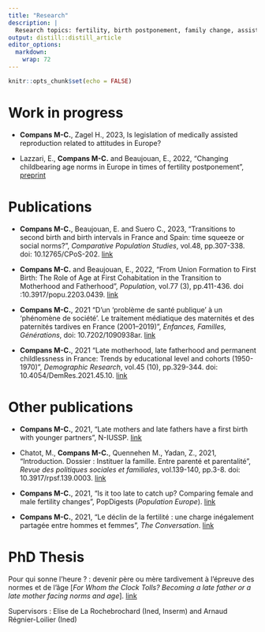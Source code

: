 ```yaml
---
title: "Research"
description: |
  Research topics: fertility, birth postponement, family change, assisted reproduction
output: distill::distill_article
editor_options: 
  markdown: 
    wrap: 72
---
```


```r
knitr::opts_chunk$set(echo = FALSE)
```

# Work in progress

-   **Compans M-C.**, Zagel H., 2023, Is legislation of medically
    assisted reproduction related to attitudes in Europe? 

-   Lazzari, E., **Compans M-C.** and Beaujouan, E., 2022, "Changing
    childbearing age norms in Europe in times of fertility
    postponement", [preprint](https://ideas.repec.org/p/osf/socarx/xbheq.html)

# Publications

-   **Compans M-C.**, Beaujouan, E. and Suero C., 2023, "Transitions to
    second birth and birth intervals in France and Spain: time squeeze
    or social norms?", *Comparative Population Studies*, vol.48, pp.307-338. doi: 10.12765/CPoS-202. [link](https://www.comparativepopulationstudies.de/index.php/CPoS/article/view/524/382)

-   **Compans M-C.** and Beaujouan, E., 2022, "From Union Formation to
    First Birth: The Role of Age at First Cohabitation in the Transition
    to Motherhood and Fatherhood", *Population*, vol.77 (3), pp.411-436.
    doi :10.3917/popu.2203.0439. [link](https://www.cairn-int.info/journal-population-2022-3-page-411.htm)

-   **Compans M-C.**, 2021 "D'un 'problème de santé publique' à un
    'phénomène de société'. Le traitement médiatique des maternités et
    des paternités tardives en France (2001--2019)", *Enfances,
    Familles, Générations*, doi: 10.7202/1090938ar. [link](https://www.erudit.org/fr/revues/efg/2022-n39-efg07149/1090938ar/)

-   **Compans M-C.**, 2021 "Late motherhood, late fatherhood and
    permanent childlessness in France: Trends by educational level and
    cohorts (1950-1970)", *Demographic Research*, vol.45 (10),
    pp.329-344. doi: 10.4054/DemRes.2021.45.10. [link](https://www.demographic-research.org/volumes/vol45/10/default.htm)

# Other publications

-   **Compans M-C.**, 2021, "Late mothers and late fathers have a first
    birth with younger partners", N-IUSSP. [link](https://www.niussp.org/fertility-and-reproduction/late-mothers-and-late-fathers-have-a-first-birth-with-younger-partners/)

-   Chatot, M., **Compans M-C.**, Quennehen M., Yadan, Z., 2021,
    "Introduction. Dossier : Instituer la famille. Entre parenté et
    parentalité", *Revue des politiques sociales et familiales*,
    vol.139-140, pp.3-8. doi: 10.3917/rpsf.139.0003. [link](https://www.cairn.info/revue-des-politiques-sociales-et-familiales-2021-2-page-3.htm)

-   **Compans M-C.**, 2021, "Is it too late to catch up? Comparing
    female and male fertility changes", PopDigests (*Population
    Europe*). [link](https://www.population-europe.eu/research/popdigests/it-too-late-catch)

-   **Compans M-C.**, 2021, "Le déclin de la fertilité : une charge
    inégalement partagée entre hommes et femmes", *The Conversation*.
    [link](https://theconversation.com/le-declin-de-la-fertilite-une-charge-inegalement-partagee-entre-hommes-et-femmes-163689)

# PhD Thesis

Pour qui sonne l'heure ? : devenir père ou mère tardivement à l'épreuve
des normes et de l'âge [*For Whom the Clock Tolls? Becoming a late
father or a late mother facing norms and age*]. [link](https://www.theses.fr/2021PA01H077)

Supervisors : Elise de La Rochebrochard (Ined, Inserm) and Arnaud
Régnier-Loilier (Ined)
